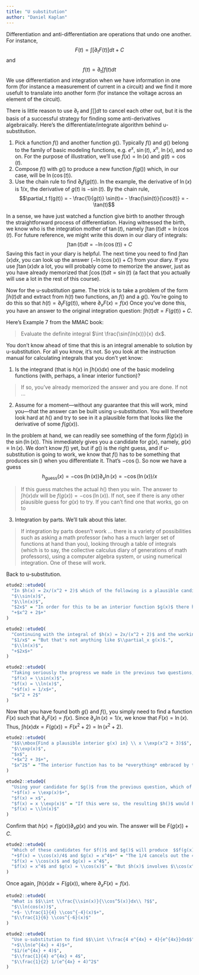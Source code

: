 ```yaml
---
title: "U substitution"
author: "Daniel Kaplan"
---
```


Differentiation and anti-differentiation are operations that undo one another. For instance, $$F(t) = \int \left[\partial_t F(t)\right] dt + C$$ and $$f(t) = \partial_t \int f(t) dt$$
We use differentiation and integration when we have information in one form (for instance a measurement of current in a circuit) and we find it more usefult to translate into another form (for instance the voltage across an element of the circuit). 

There is little reason to use $\partial_t$ and $\int \left[\right]dt$ to cancel each other out, but it is the basis of a successful strategy for finding some anti-derivatives algebraically. Here's the differentiate/integrate algorithm behind u-substitution. 

1. Pick a function $f()$ and another function $g()$. Typically $f()$ and $g()$ belong to the family of basic modeling functions, e.g. $e^x$, $\sin(t)$, $x^n$, $\ln(x)$, and so on. For the purpose of illustration, we'll use $f(x) = \ln(x)$ and $g(t) = \cos(t)$.
2. Compose $f()$ with $g()$ to produce a new function $f(g())$ which, in our case, will be $\ln(\cos(t))$.
3. Use the chain rule to find $\partial_t f(g(t))$. In the example, the derivative of $\ln(x)$ is $1/x$, the derivative of $g(t)$ is $-\sin(t)$. By the chain rule, $$\partial_t f(g(t)) = - \frac{1}{g(t)} \sin(t)= -  \frac{\sin(t)}{\cos(t)} = - \tan(t)$$ 

In a sense, we have just watched a function give birth to another through the straightforward process of differentiation. Having witnessed the birth, we know who is the integration mother of $\tan(t)$, namely $\int \tan(t) dt = \ln(\cos(t)$. For future reference, we might write this down in our diary of integrals:
$$\int \tan(t) dt = - \ln(\cos(t)) + C$$
Saving this fact in your diary is helpful. The next time you need to find $\int \tan(x) dx$, you can look up the answer ($-\ln(\cos(x)) + C$) from your diary. If you use $\int \tan(x) dx$ a lot, you will probably come to memorize the answer, just as you have already memorized that $\int \cos(t) dt = \sin(t)$ (a fact that you actually will use a lot in the rest of this course).

Now for the u-substitution game. The trick is to take a problem of the form $\int h(t) dt$ and extract from $h(t)$ two functions, an $f()$ and a $g()$. You're going to do this so that $h(t) =  \partial_t F(g(t))$, where $\partial_x F(x) = f(x)$ Once you've done this, you have an answer to the original integration question: $\int h(t) dt = F(g(t)) + C$.

Here's Example 7 from the MMAC book:

> Evaluate the definite integral $\int \frac{\sin(\ln(x))}{x} dx$.

You don't know ahead of time that this is an integral amenable to solution by u-substitution. For all you know, it's not. So you look at the instruction manual for calculating integrals that you don't yet know:

1. Is the integrand (that is $h(x)$ in $\int h(x) dx$) one of the basic modeling functions (with, perhaps, a linear interior function)? 

> If so, you've already memorized the answer and you are done. If not ...

2. Assume for a moment---without any guarantee that this will work, mind you---that the answer can be built using u-substitution. You will therefore look hard at $h()$ and try to see in it a plausible form that looks like the derivative of some $f(g(x))$. 

In the problem at hand, we can readily see something of the form $f(g(x))$ in the $\sin(\ln(x))$. This immediately gives you a candidate for $g(x)$, namely, $g(x)\equiv \ln(x)$. We don't know $f()$ yet, but if $g()$ is the right guess, and if u-substitution is going to work, we know that $f()$ has to be something that produces $\sin()$ when you differentiate it. That's $-\cos()$. So now we have a guess $$h_\mbox{guess}(x) = -\cos(\ln(x)) \partial_x \ln(x) = - \cos(\ln(x)) / x$$

> If this guess matches the actual $h()$ then you win. The answer to $\int h(x) dx$ will be $f(g(x)) = -\cos(\ln(x))$. If not, see if there is any other plausible guess for $g(x)$ to try. If you can't find one that works, go on to 

3. Integration by parts. We'll talk about this later. 

> If integration by parts doesn't work ... there is a variety of possibilities such as asking a math professor (who has a much larger set of functions at hand than you), looking through a table of integrals (which is to say, the collective calculus diary of generations of math professors), using a computer algebra system, or using numerical integration. One of these will work.

Back to u-substitution.

```r
etude2::etudeQ(
  "In $h(x) = 2x/(x^2 + 2)$ which of the following is a plausible candidate for an interior function $g(x)$?",
  "$\\sin(x)$",
  "$\\ln(x)$",
  "$2x$" = "In order for this to be an interior function $g(x)$ there has to be some other function embracing it. $2x$ is standing proudly on its own, so it's not a good choice for $g(x)$",
  "+$x^2 + 2$+"
)
```

```r
etude2::etudeQ(
  "Continuing with the integral of $h(x) = 2x/(x^2 + 2)$ and the working guess that $g(x) = x^2 + 2$, do you see any part of $h()$ which is a match to $\\partial_x g()$?",
  "$1/x$" = "But that's not anything like $\\partial_x g(x)$.",
  "$\\ln(x)$",
  "+$2x$+"
)
```

```r
etude2::etudeQ(
  "Taking seriously the progress we made in the previous two questions, we now need to write  $h(x)$ as $f(x^2 + 2) 2x$? What should $f()$ be to make this match $h(x)$?",
  "$f(x) = \\sin(x)$",
  "$f(x) = \\ln(x)$",
  "+$f(x) = 1/x$+",
  "$x^2 + 2$"
)
```

Now that you have found both $g()$ and $f()$, you simply need to find a function $F(x)$ such that $\partial_x F(x) = f(x)$.  Since $\partial_x \ln(x) = 1/x$, we know that $F(x) = \ln(x)$. Thus,  $\int h(x) dx = F(g(x)) = F(x^2 + 2) = \ln(x^2 + 2)$.

```r
etude2::etudeQ(
  "$$\\mbox{Find a plausible interior g(x) in} \\ x \\exp(x^2 + 3)$$",
  "$\\exp(x)$",
  "$x$", 
  "+$x^2 + 3$+",
  "$x^2$" = "The interior function has to be *everything* embraced by the parentheses of the exterior function $f()$."
)
```

```r
etude2::etudeQ(
  "Using your candidate for $g()$ from the previous question, which of these is a *exterior* f(x) in $x \\exp(x^2 + 3)$",
  "+$f(x) = \\exp(x)$+",
  "$f(x) = x$", 
  "$f(x) = x \\exp(x)$" = "If this were so, the resulting $h()$ would have something like $(x^2 + 3) \\exp(x^2 + 3)$ in it.",
  "$f(x) = \\ln(x)$"
)
```

Confirm that $h(x) = f(g(x)) \partial_x g(x)$ and you win. The answer will be $F(g(x)) + C$.

```r
etude2::etudeQ(
  "Which of these candidates for $f()$ and $g()$ will produce  $$f(g(x)) \\partial_x g(x) = x^3 \\cos(x^4)\\ ?$$",
  "+$f(x) = \\cos(x)/4$ and $g(x) = x^4$+" = "The 1/4 cancels out the 4 produced by $\\partial_x g(x)$.",
  "$f(x) = \\cos(x)$ and $g(x) = x^4$",
  "$f(x) = x^4$ and $g(x) = \\cos(x)$" = "But $h(x)$ involves $\\cos(x^4)$ not $cos^4(x)$."
)
```

Once again, $\int h(x) dx = F(g(x))$, where $\partial_x F(x) = f(x)$.

```r
etude2::etudeQ(
  "What is $$\\int \\frac{\\sin(x)}{\\cos^5(x)}dx\\ ?$$",
  "$\\ln(cos(x))$",
  "+$- \\frac{1}{4} \\cos^{-4}(x)$+",
  "$\\frac{1}{6} \\cos^{-6}(x)$"
)
```

```r
etude2::etudeQ(
  "Use u-substitution to find $$\\int \\frac{4 e^{4x} + 4}{e^{4x}}dx$$",
  "+$\\ln(e^{4x} + 4)$+",
  "$1/(e^{4x} + 4)$",
  "$\\frac{1}{4} e^{4x} + 4$",
  "$\\frac{1}{2} 1/(e^{4x} + 4)^2$"
)
```

